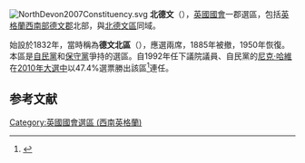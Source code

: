 [[File:NorthDevon2007Constituency.svg|right]]
'''北德文'''（{{lang-en|North Devon}}），[[英國|英國]][[英國國會|國會]]一郡選區，包括[[英格蘭|英格蘭]][[西南英格蘭|西南部]][[德文郡|德文郡]]北部，與[[北德文區|北德文區]]同域。

始設於1832年，當時稱為'''德文北區'''（{{lang|en|Northern Division of Devon}}），應選兩席，1885年被撤，1950年恢復。本區是[[自由民主黨_(英國)|自民黨]]和[[保守黨_(英國)|保守黨]]爭持的選區。自1992年任下議院議員、自民黨的[[尼克·哈維|尼克·哈維]]在[[2010年英國大選|2010年大選中]]以47.4%選票勝出該區<ref name="">{{cite news
|publisher=[[英國廣播公司|英國廣播公司]]
|date=2010年5月7日
|title=Election 2010/Constituency/North Devon
|url=http://news.bbc.co.uk/1/shared/election2010/results/constituency/d12.stm
|accessdate=2010年10月17日
|archive-date=2017年9月2日
|archive-url=https://web.archive.org/web/20170902193623/http://news.bbc.co.uk/1/shared/election2010/results/constituency/d12.stm
|dead-url=no
}}</ref>連任。

==参考文献==
<div class="references-small">
<references></references>
</div>

{{DEFAULTSORT:Devon North (UK Parliament constituency)}}
[[Category:英國國會選區_(西南英格蘭)|Category:英國國會選區 (西南英格蘭)]]